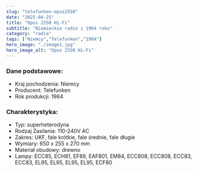```yaml
---
slug: "telefunken-opus2550"
date: "2025-04-25"
title: "Opus 2550 Hi-Fi"
subtitle: "Niemieckie radio z 1964 roku"
category: "radia"
tags: ["Niemcy","Telefunken","1964"]
hero_image: "./image1.jpg"
hero_image_alt: "Opus 2550 Hi-Fi"
---
```


### Dane podstawowe:

- Kraj pochodzenia: Niemcy
- Producent: Telefunken 
- Rok produkcji: 1964

### Charakterystyka:

- Typ: superheterodyna
- Rodzaj Zasilania: 110-240V AC
- Zakres: UKF, fale krótkie, fale średnie, fale długie
- Wymiary: 650 x 255 x 270 mm
- Materiał obudowy: drewno
- Lampy: ECC85, ECH81, EF89, EAF801, EM84, ECC808, ECC808, ECC83, ECC83, EL95, EL95, EL95, EL95, ECF80
